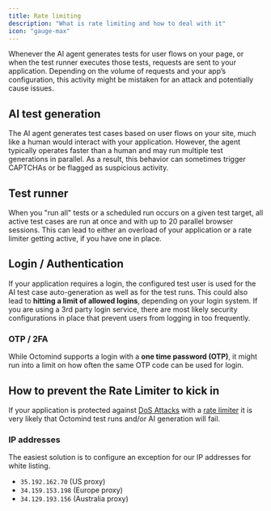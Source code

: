 ```yaml
---
title: Rate limiting
description: "What is rate limiting and how to deal with it"
icon: "gauge-max"
---
```


Whenever the AI agent generates tests for user flows on your page, or when the test runner executes those tests, requests are sent to your application. Depending on the volume of requests and your app’s configuration, this activity might be mistaken for an attack and potentially cause issues.

## AI test generation

The AI agent generates test cases based on user flows on your site, much like a human would interact with your application. However, the agent typically operates faster than a human and may run multiple test generations in parallel. As a result, this behavior can sometimes trigger CAPTCHAs or be flagged as suspicious activity.

## Test runner

When you "run all" tests or a scheduled run occurs on a given test target, all active test cases are run at once and with up to 20 parallel browser sessions.
This can lead to either an overload of your application or a rate limiter getting active, if you have one in place.

## Login / Authentication

If your application requires a login, the configured test user is used for the AI test case auto-generation as well as for the test runs. This could also lead to **hitting a limit of allowed logins**, depending on your login system.
If you are using a 3rd party login service, there are most likely security configurations in place that prevent users from logging in too frequently.

### OTP / 2FA

While Octomind supports a login with a **one time password (OTP)**, it might run into a limit on how often the same OTP code can be used for login.

## How to prevent the Rate Limiter to kick in

If your application is protected against [DoS Attacks](https://en.wikipedia.org/wiki/Denial-of-service_attack) with a [rate limiter](https://en.wikipedia.org/wiki/Rate_limiting) it is very likely that Octomind test runs and/or AI generation will fail.

### IP addresses

The easiest solution is to configure an exception for our IP addresses for white listing.
* `35.192.162.70` (US proxy)
* `34.159.153.198` (Europe proxy)
* `34.129.193.156` (Australia proxy)
